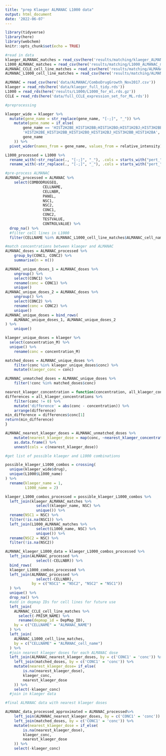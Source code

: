```yaml
---
title: "prep Klaeger ALMANAC L1000 data"
output: html_document
date: '2022-06-07'
---
```


```r
library(tidyverse)
library(here)
library(webchem)
knitr::opts_chunk$set(echo = TRUE)
```

```r
#read in data 
klaeger_ALMANAC_matches = read_csv(here('results/matching/klaeger_ALMANAC_matches.csv'))
L1000_ALMANAC_matches = read_csv(here('results/matching/L1000_ALMANAC_matches.csv'))
ALMANAC_CCLE_cell_line_matches = read_csv(here('results/matching/ALMANAC_CCLE_manual_matched_cell_lines.csv'))
ALMANAC_L1000_cell_line_matches = read_csv(here('results/matching/ALMANAC_L1000_cell_line_matches.csv'))

ALMANAC = read_csv(here('data/ALMANAC/ComboDrugGrowth_Nov2017.csv'))
klaeger = read_rds(here('data/klaeger_full_tidy.rds')) 
L1000 = read_rds(here('results/L1000/L1000_for_ml.rds.gz'))
CCLE = read_rds(here('data/full_CCLE_expression_set_for_ML.rds'))
```

```r
#preprocessing

klaeger_wide = klaeger %>% 
  mutate(gene_name = str_replace(gene_name, "[-;]", "_")) %>% 
	mutate(gene_name = if_else(
		gene_name == 'HIST2H2BE_HIST1H2BB;HIST1H2BO;HIST1H2BJ;HIST3H2BB;HIST1H2BA',
		'HIST2H2BE_HIST1H2BB_HIST1H2BO_HIST1H2BJ_HIST3H2BB_HIST1H2BA',
		gene_name
	)) %>% 
  pivot_wider(names_from = gene_name, values_from = relative_intensity)

L1000_processed = L1000 %>% 
  rename_with(~str_replace(., "[-;]", "_"), .cols = starts_with("pert_")) %>% 
  rename_with(~str_replace(., "[-;]", "_"), .cols = starts_with("pert_"))
```


```r
#pre-process ALMANAC
ALMANAC_processed = ALMANAC %>% 
	select(COMBODRUGSEQ, 
				 CELLNAME, 
				 CELLNBR, 
				 PANEL, 
				 NSC1, 
				 NSC2, 
				 CONC1,
				 CONC2,
				 TESTVALUE,
				 CONTROLVALUE) %>% 
  drop_na() %>%  
  #filter cell lines in L1000
  filter(CELLNAME %in% ALMANAC_L1000_cell_line_matches$ALMANAC_cell_name)
```

```r
#match concentrations between klaeger and ALMANAC
ALMANAC_doses = ALMANAC_processed %>% 
	group_by(CONC1, CONC2) %>% 
	summarise(n = n())

ALMANAC_unique_doses_1 = ALMANAC_doses %>%
	ungroup() %>% 
	select(CONC1) %>%
	rename(conc = CONC1) %>% 
	unique()
ALMANAC_unique_doses_2 = ALMANAC_doses %>%
	ungroup() %>% 
	select(CONC2) %>% 
	rename(conc = CONC2) %>% 
	unique()
ALMANAC_unique_doses = bind_rows(
	ALMANAC_unique_doses_1, ALMANAC_unique_doses_2
) %>% 
	unique()

klaeger_unique_doses = klaeger %>%
  select(concentration_M) %>% 
  unique() %>% 
	rename(conc = concentration_M)

matched_doses = ALMANAC_unique_doses %>% 
	filter(conc %in% klaeger_unique_doses$conc) %>% 
	mutate(klaeger_conc = conc)

ALMANAC_unmatched_doses = ALMANAC_unique_doses %>% 
	filter(!conc %in% matched_doses$conc)

nearest_klaeger_concentration = function(concentration, all_klaeger_concentrations) {
differences = all_klaeger_concentrations %>% 
	filter(conc != 0) %>% 
	mutate('difference' = abs(conc - concentration)) %>%  
	arrange(difference) 
min_difference = differences$conc[1]
return(min_difference)
}

ALMANAC_nearest_klaeger_doses = ALMANAC_unmatched_doses %>% 
	mutate(nearest_klaeger_dose = map(conc, ~nearest_klaeger_concentration(., klaeger_unique_doses))) %>% 
	as.data.frame() %>% 
	unnest(cols = c(nearest_klaeger_dose))
```

```r
#get list of possible klaeger and L1000 combinations

possible_klaeger_L1000_combos = crossing(
  unique(klaeger_wide$drug),
  unique(L1000$L1000_name)
) %>% 
  rename(klaeger_name = 1,
         L1000_name = 2)

klaeger_L1000_combos_processed = possible_klaeger_L1000_combos %>% 
  left_join(klaeger_ALMANAC_matches %>% 
              select(klaeger_name, NSC) %>% 
              unique()) %>%
  rename(NSC1 = NSC) %>% 
  filter(!is.na(NSC1)) %>% 
  left_join(L1000_ALMANAC_matches %>% 
              select(L1000_name, NSC) %>% 
              unique()) %>% 
  rename(NSC2 = NSC) %>% 
  filter(!is.na(NSC2))

ALMANAC_klaeger_L1000_data = klaeger_L1000_combos_processed %>% 
  left_join(ALMANAC_processed %>% 
              select(-CELLNBR)) %>%
  bind_rows(
  klaeger_L1000_combos_processed %>% 
  left_join(ALMANAC_processed %>% 
              select(-CELLNBR),
            by = c("NSC1" = "NSC2", "NSC2" = "NSC1"))
  ) %>% 
  unique() %>% 
  drop_na() %>% 
  #add in depmap IDs for cell lines for future use
  left_join(
    ALMANAC_CCLE_cell_line_matches %>% 
      select(-PRISM_NAME) %>% 
      rename(depmap_id = DepMap_ID),
    by = c("CELLNAME" = "ALMANAC_NAME")
  ) %>% 
  left_join(
    ALMANAC_L1000_cell_line_matches,
    by = c("CELLNAME" = "ALMANAC_cell_name")
  ) %>% 
  #join nearest klaeger doses for each ALMANAC dose
  left_join(ALMANAC_nearest_klaeger_doses, by = c('CONC1' = 'conc')) %>% 
	left_join(matched_doses, by = c('CONC1' = 'conc')) %>% 
	mutate(nearest_klaeger_dose= if_else(
		is.na(nearest_klaeger_dose), 
		klaeger_conc, 
		nearest_klaeger_dose
	)) %>% 
	select(-klaeger_conc) 
  #join in klaeger data 
```



```r
#final ALMANAC data with nearest klaeger doses

ALMANAC_data_processed_approximated = ALMANAC_processed%>%
	left_join(ALMANAC_nearest_klaeger_doses, by = c('CONC1' = 'conc')) %>% 
	left_join(matched_doses, by = c('CONC1' = 'conc')) %>% 
	mutate(nearest_klaeger_dose = if_else(
		is.na(nearest_klaeger_dose), 
		klaeger_conc, 
		nearest_klaeger_dose
	)) %>% 
	select(-klaeger_conc)
```


